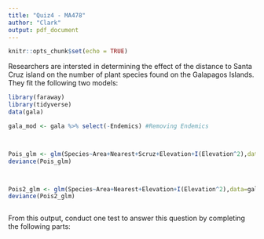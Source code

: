 ```yaml
---
title: "Quiz4 - MA478"
author: "Clark"
output: pdf_document
---
```


```r
knitr::opts_chunk$set(echo = TRUE)
```

Researchers are intersted in determining the effect of the distance to Santa Cruz island on the number of plant species found on the Galapagos Islands. They fit the following two models:

```r
library(faraway)
library(tidyverse)
data(gala)

gala_mod <- gala %>% select(-Endemics) #Removing Endemics



Pois_glm <- glm(Species~Area+Nearest+Scruz+Elevation+I(Elevation^2),data=gala_mod,family=poisson())
deviance(Pois_glm)



Pois2_glm <- glm(Species~Area+Nearest+Elevation+I(Elevation^2),data=gala_mod,family=poisson())
deviance(Pois2_glm)



```

From this output, conduct one test to answer this question by completing the following parts:

\begin{itemize}

\item Compute the value of a test statistic

\item State the approximate null distribution of the test statistic

\item Provide a p-value

\item State a conclusion


\end{itemize}


